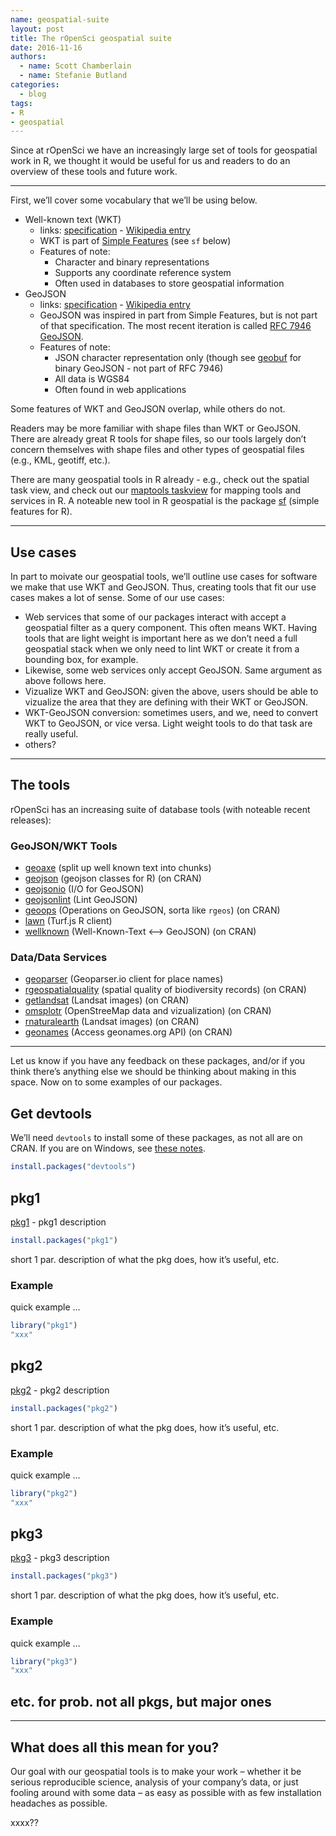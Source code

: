 ```yaml
---
name: geospatial-suite
layout: post
title: The rOpenSci geospatial suite
date: 2016-11-16
authors:
  - name: Scott Chamberlain
  - name: Stefanie Butland
categories:
  - blog
tags:
- R
- geospatial
---
```



Since at rOpenSci we have an increasingly large set of tools for geospatial work in R, we thought it would be useful for us and readers to do an overview of these tools and future work. 

-----

First, we'll cover some vocabulary that we'll be using below.

* Well-known text (WKT)
  * links: [specification](https://d17oy1vhnax1f7.cloudfront.net/items/291d412o1c3E3s0R112A/06-103r4_Implementation_Specification_for_Geographic_Information_-_Simple_feature_access_-_Part_1_Common_Architecture_v1.2.1%20(1).pdf) - [Wikipedia entry](https://en.wikipedia.org/wiki/Well-known_text)
  * WKT is part of [Simple Features](https://en.wikipedia.org/wiki/Simple_Features) (see `sf` below)
  * Features of note: 
    * Character and binary representations
    * Supports any coordinate reference system
    * Often used in databases to store geospatial information
* GeoJSON
  * links: [specification](https://tools.ietf.org/html/rfc7946) - [Wikipedia entry](https://en.wikipedia.org/wiki/GeoJSON)
  * GeoJSON was inspired in part from Simple Features, but is not part of that specification. The most recent iteration is called [RFC 7946 GeoJSON](https://tools.ietf.org/html/rfc7946). 
  * Features of note: 
    * JSON character representation only (though see [geobuf](https://github.com/mapbox/geobuf) for binary GeoJSON - not part of RFC 7946)
    * All data is WGS84
    * Often found in web applications

Some features of WKT and GeoJSON overlap, while others do not.

Readers may be more familiar with shape files than WKT or GeoJSON. There are already great R tools for shape files, so our tools largely don't concern themselves with shape files and other types of geospatial files (e.g., KML, geotiff, etc.).

There are many geospatial tools in R already - e.g., check out the spatial task view, and check out our [maptools taskview](https://github.com/ropensci/maptools) for mapping tools and services in R. A noteable new tool in R geospatial is the package [sf](https://github.com/edzer/sfr) (simple features for R).

-----

## Use cases

In part to moivate our geospatial tools, we'll outline use cases for software we make that use WKT and GeoJSON. Thus, creating tools that fit our use cases makes a lot of sense. Some of our use cases:

* Web services that some of our packages interact with accept a geospatial filter as a query component. This often means WKT. Having tools that are light weight is important here as we don't need a full geospatial stack when we only need to lint WKT or create it from a bounding box, for example.
* Likewise, some web services only accept GeoJSON. Same argument as above follows here.
* Vizualize WKT and GeoJSON: given the above, users should be able to vizualize the area that they are defining with their WKT or GeoJSON. 
* WKT-GeoJSON conversion: sometimes users, and we, need to convert WKT to GeoJSON, or vice versa. Light weight tools to do that task are really useful.
* others?

-----

## The tools

rOpenSci has an increasing suite of database tools (with noteable recent releases):

### GeoJSON/WKT Tools

* [geoaxe](https://github.com/ropenscilabs/geoaxe) (split up well known text into chunks)
* [geojson](https://github.com/ropensci/geojson) (geojson classes for R) (on CRAN)
* [geojsonio](https://github.com/ropensci/geojsonio) (I/O for GeoJSON)
* [geojsonlint](https://github.com/ropenscilabs/geojsonlint) (Lint GeoJSON)
* [geoops](https://github.com/ropensci/geoops) (Operations on GeoJSON, sorta like `rgeos`) (on CRAN)
* [lawn](https://github.com/ropensci/lawn) (Turf.js R client)
* [wellknown](https://github.com/ropenscilabs/wellknown) (Well-Known-Text <--> GeoJSON) (on CRAN)


### Data/Data Services

* [geoparser](https://github.com/ropenscilabs/geoparser) (Geoparser.io client for place names)
* [rgeospatialquality](https://github.com/ropenscilabs/rgeospatialquality) (spatial quality of biodiversity records) (on CRAN)
* [getlandsat](https://github.com/ropenscilabs/getlandsat) (Landsat images) (on CRAN)
* [omsplotr](https://github.com/ropenscilabs/omsplotr) (OpenStreeMap data and vizualization) (on CRAN)
* [rnaturalearth](https://github.com/ropenscilabs/rnaturalearth) (Landsat images) (on CRAN)
* [geonames](https://github.com/ropensci/geonames) (Access geonames.org API) (on CRAN)

-----------

Let us know if you have any feedback on these packages, and/or if you think there's anything else we should be thinking about making in this space. Now on to some examples of our packages.

## Get devtools

We'll need `devtools` to install some of these packages, as not all are on CRAN. If you are on Windows, see [these notes](https://github.com/hadley/devtools#updating-to-the-latest-version-of-devtools).


```r
install.packages("devtools")
```

## pkg1

[pkg1](https://github.com/ropensci/xxxx) - pkg1 description

```r
install.packages("pkg1")
```

short 1 par. description of what the pkg does, how it's useful, etc.

### Example

quick example ...

```r
library("pkg1")
"xxx"
```

## pkg2

[pkg2](https://github.com/ropensci/xxxx) - pkg2 description

```r
install.packages("pkg2")
```

short 1 par. description of what the pkg does, how it's useful, etc.

### Example

quick example ...

```r
library("pkg2")
"xxx"
```

## pkg3

[pkg3](https://github.com/ropensci/xxxx) - pkg3 description

```r
install.packages("pkg3")
```

short 1 par. description of what the pkg does, how it's useful, etc.

### Example

quick example ...

```r
library("pkg3")
"xxx"
```

## etc. for prob. not all pkgs, but major ones

-----------

## What does all this mean for you?

Our goal with our geospatial tools is to make your work -- whether it be serious reproducible science, analysis of your company's data, or just fooling around with some data --  as easy as possible with as few installation headaches as possible.

xxxx??
